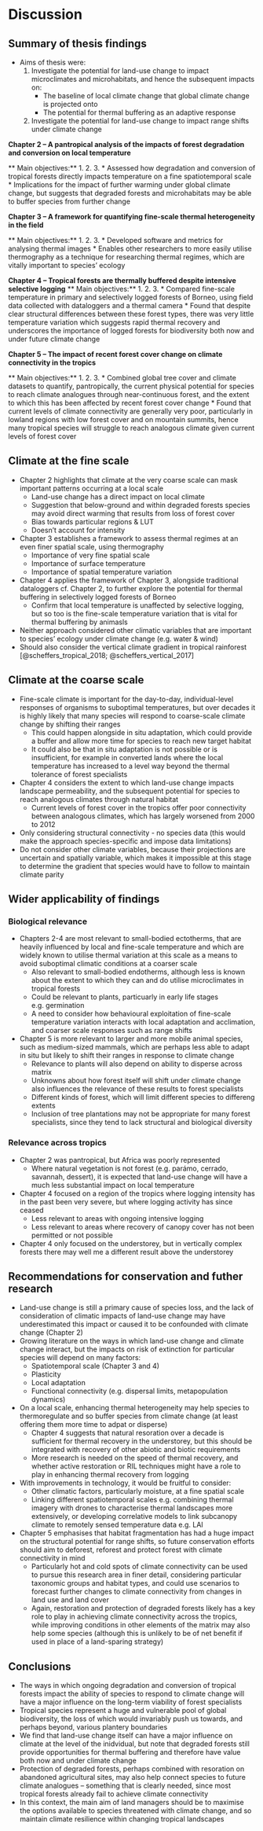 # Discussion

\begin{figure}[!htb]
\centering
\includegraphics[width=13cm]{pics/Frilled_tree_frog.jpg}
\caption*{Frilled tree frog (\textit{Kurixalus appendiculatus}).}
\end{figure}

## Summary of thesis findings

* Aims of thesis were:
    1. Investigate the potential for land-use change to impact microclimates and microhabitats, and hence the subsequent impacts on:
        * The baseline of local climate change that global climate change is projected onto
        * The potential for thermal buffering as an adaptive response
    2. Investigate the potential for land-use change to impact range shifts under climate change

**Chapter 2 -- A pantropical analysis of the impacts of forest degradation and conversion on local temperature** 

** Main objectives:**
    1.
    2.
    3.
* Assessed how degradation and conversion of tropical forests directly impacts temperature on a fine spatiotemporal scale
* Implications for the impact of further warming under global climate change, but suggests that degraded forests and microhabitats may be able to buffer species from further change

**Chapter 3 -- A framework for quantifying fine-scale thermal heterogeneity in the field** 

** Main objectives:**
    1.
    2.
    3.
* Developed software and metrics for analysing thermal images
* Enables other researchers to more easily utilise thermography as a technique for researching thermal regimes, which are vitally important to species' ecology

**Chapter 4 -- Tropical forests are thermally buffered despite intensive selective logging** 
** Main objectives:**
    1.
    2.
    3.
* Compared fine-scale temperature in primary and selectively logged forests of Borneo, using field data collected with dataloggers and a thermal camera
* Found that despite clear structural differences between these forest types, there was very little temperature variation which suggests rapid thermal recovery and underscores the importance of logged forests for biodiversity both now and under future climate change

**Chapter 5 -- The impact of recent forest cover change on climate connectivity in the tropics**

** Main objectives:**
    1.
    2.
    3.
* Combined global tree cover and climate datasets to quantify, pantropically, the current physical potential for species to reach climate analogues through near-continuous forest, and the extent to which this has been affected by recent forest cover change
* Found that current levels of climate connectivity are generally very poor, particularly in lowland regions with low forest cover and on mountain summits, hence many tropical species will struggle to reach analogous climate given current levels of forest cover

## Climate at the fine scale

* Chapter 2 highlights that climate at the very coarse scale can mask important patterns occurring at a local scale
    * Land-use change has a direct impact on local climate
    * Suggestion that below-ground and within degraded forests species may avoid direct warming that results from loss of forest cover
    * Bias towards particular regions & LUT
    * Doesn't account for intensity
* Chapter 3 establishes a framework to assess thermal regimes at an even finer spatial scale, using thermography
    * Importance of very fine spatial scale
    * Importance of surface temperature
    * Importance of spatial temperature variation
* Chapter 4 applies the framework of Chapter 3, alongside traditional dataloggers cf. Chapter 2, to further explore the potential for thermal buffering in selectively logged forests of Borneo
    * Confirm that local temperature is unaffected by selective logging, but so too is the fine-scale temperature variation that is vital for thermal buffering by animasls
* Neither approach considered other climatic variables that are important to species' ecology under climate change (e.g. water & wind)
* Should also consider the vertical climate gradient in tropical rainforest [@scheffers_tropical_2018; @scheffers_vertical_2017]

## Climate at the coarse scale

* Fine-scale climate is important for the day-to-day, individual-level responses of organisms to suboptimal temperatures, but over decades it is highly likely that many species will respond to coarse-scale climate change by shifting their ranges
    * This could happen alongside in situ adaptation, which could provide a buffer and allow more time for species to reach new target habitat
    * It could also be that in situ adaptation is not possible or is insufficient, for example in converted lands where the local temperature has increased to a level way beyond the thermal tolerance of forest specialists
* Chapter 4 considers the extent to which land-use change impacts landscape permeability, and the subsequent potential for species to reach analogous climates through natural habitat
    * Current levels of forest cover in the tropics offer poor connectivity between analogous climates, which has largely worsened from 2000 to 2012
* Only considering structural connectivity - no species data (this would make the approach species-specific and impose data limitations)
* Do not consider other climate variables, because their projections are uncertain and spatially variable, which makes it impossible at this stage to determine the gradient that species would have to follow to maintain climate parity

## Wider applicability of findings

### Biological relevance

* Chapters 2-4 are most relevant to small-bodied ectotherms, that are heavily influenced by local and fine-scale temperature and which are widely known to utilise thermal variation at this scale as a means to avoid suboptimal climatic conditions at a coarser scale
    * Also relevant to small-bodied endotherms, although less is known about the extent to which they can and do utilise microclimates in tropical forests
    * Could be relevant to plants, particuarly in early life stages e.g. germination
    * A need to consider how behavioural exploitation of fine-scale temperature variation interacts with local adaptation and acclimation, and coarser scale responses such as range shifts
* Chapter 5 is more relevant to larger and more mobile animal species, such as medium-sized mammals, which are perhaps less able to adapt in situ but likely to shift their ranges in response to climate change
    * Relevance to plants will also depend on ability to disperse across matrix
    * Unknowns about how forest itself will shift under climate change also influences the relevance of these results to forest specialists
    * Different kinds of forest, which will limit different species to differeng extents
    * Inclusion of tree plantations may not be appropriate for many forest specialists, since they tend to lack structural and biological diversity 
    
### Relevance across tropics

* Chapter 2 was pantropical, but Africa was poorly represented 
    * Where natural vegetation is not forest (e.g. parámo, cerrado, savannah, dessert), it is expected that land-use change will have a much less substantial impact on local temperature
* Chapter 4 focused on a region of the tropics where logging intensity has in the past been very severe, but where logging activity has since ceased
    * Less relevant to areas with ongoing intensive logging
    * Less relevant to areas where recovery of canopy cover has not been permitted or not possible
* Chapter 4 only focused on the understorey, but in vertically complex forests there may well me a different result above the understorey

## Recommendations for conservation and futher research

* Land-use change is still a primary cause of species loss, and the lack of consideration of climatic impacts of land-use change may have underestimated this impact or caused it to be confounded with climate change (Chapter 2)
* Growing literature on the ways in which land-use change and climate change interact, but the impacts on risk of extinction for particular species will depend on many factors:
    * Spatiotemporal scale (Chapter 3 and 4)
    * Plasticity
    * Local adaptation
    * Functional connectivity (e.g. dispersal limits, metapopulation dynamics)
* On a local scale, enhancing thermal heterogeneity may help species to thermoregulate and so buffer species from climate change (at least offering them more time to adpat or disperse)
    * Chapter 4 suggests that natural resoration over a decade is sufficient for thermal recovery in the understorey, but this should be integrated with recovery of other abiotic and biotic requirements
    * More research is needed on the speed of thermal recovery, and whether active restoration or RIL techniques might have a role to play in enhancing thermal recovery from logging
* With improvements in technology, it would be fruitful to consider: 
    * Other climatic factors, particularly moisture, at a fine spatial scale
    * Linking different spatiotemporal scales e.g. combining thermal imagery with drones to characterise thermal landscapes more extensively, or developing correlative models to link subcanopy climate to remotely sensed temperature data e.g. LAI
* Chapter 5 emphasises that habitat fragmentation has had a huge impact on the structural potential for range shifts, so future conservation efforts should aim to deforest, reforest and protect forest with climate connectivity in mind
    * Particularly hot and cold spots of climate connectivity can be used to pursue this research area in finer detail, considering particular taxonomic groups and habitat types, and could use scenarios to forecast further changes to climate connectivity from changes in land use and land cover
    * Again, restoration and protection of degraded forests likely has a key role to play in achieving climate connectivity across the tropics, while improving conditions in other elements of the matrix may also help some species (although this is unlikely to be of net benefit if used in place of a land-sparing strategy)
    
## Conclusions

* The ways in which ongoing degradation and conversion of tropical forests impact the ability of species to respond to climate change will have a major influence on the long-term viability of forest specialists
* Tropical species represent a huge and vulnerable pool of global biodiversity, the loss of which would invariably push us towards, and perhaps beyond, various plantery boundaries
* We find that land-use change itself can have a major influence on climate at the level of the inidvidual, but note that degraded forests still provide opportunities for thermal buffering and therefore have value both now and under climate change
* Protection of degraded forests, perhaps combined with resoration on abandoned agricultural sites, may also help connect species to future climate analogues -- something that is clearly needed, since most tropical forests already fail to achieve climate connectivity
* In this context, the main aim of land managers should be to maximise the options available to species threatened with climate change, and so maintain climate resilience within changing tropical landscapes







    






